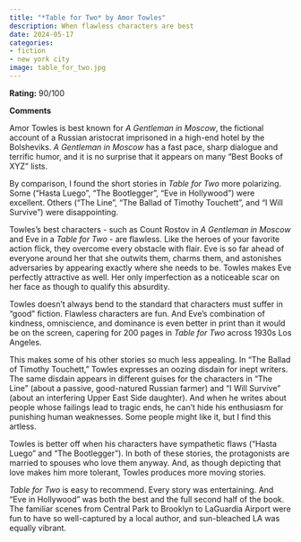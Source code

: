 ```yaml
---
title: "*Table for Two* by Amor Towles"
description: When flawless characters are best
date: 2024-05-17
categories:
- fiction
- new york city
image: table_for_two.jpg
---
```


**Rating:** 90/100

**Comments**

Amor Towles is best known for *A Gentleman in Moscow*, the fictional account of a Russian aristocrat imprisoned in a high-end hotel by the Bolsheviks. *A Gentleman in Moscow* has a fast pace, sharp dialogue and terrific humor, and it is no surprise that it appears on many “Best Books of XYZ” lists.

By comparison, I found the short stories in *Table for Two* more polarizing. Some (“Hasta Luego”, “The Bootlegger”, “Eve in Hollywood”) were excellent. Others (“The Line”, “The Ballad of Timothy Touchett”, and “I Will Survive”) were disappointing.

Towles’s best characters - such as Count Rostov in *A Gentleman in Moscow* and Eve in a *Table for Two* - are flawless. Like the heroes of your favorite action flick, they overcome every obstacle with flair. Eve is so far ahead of everyone around her that she outwits them, charms them, and astonishes adversaries by appearing exactly where she needs to be. Towles makes Eve perfectly attractive as well. Her only imperfection as a noticeable scar on her face as though to qualify this absurdity.

Towles doesn’t always bend to the standard that characters must suffer in “good” fiction. Flawless characters are fun. And Eve’s combination of kindness, omniscience, and dominance is even better in print than it would be on the screen, capering for 200 pages in *Table for Two* across 1930s Los Angeles. 

This makes some of his other stories so much less appealing. In “The Ballad of Timothy Touchett,” Towles expresses an oozing disdain for inept writers. The same disdain appears in different guises for the characters in “The Line” (about a passive, good-natured Russian farmer) and “I Will Survive” (about an interfering Upper East Side daughter). And when he writes about people whose failings lead to tragic ends, he can’t hide his enthusiasm for punishing human weaknesses. Some people might like it, but I find this artless.

Towles is better off when his characters have sympathetic flaws (“Hasta Luego” and “The Bootlegger”). In both of these stories, the protagonists are married to spouses who love them anyway. And, as though depicting that love makes him more tolerant, Towles produces more moving stories.

*Table for Two* is easy to recommend. Every story was entertaining. And “Eve in Hollywood” was both the best and the full second half of the book. The familiar scenes from Central Park to Brooklyn to LaGuardia Airport were fun to have so well-captured by a local author, and sun-bleached LA was equally vibrant.